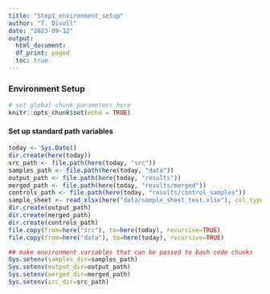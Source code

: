 ```yaml
---
title: "Step1_environment_setup"
author: "T. Divoll"
date: "2023-09-12"
output: 
  html_document:
  df_print: paged
  toc: true
---
```

### Environment Setup

```r
# set global chunk parameters here
knitr::opts_chunk$set(echo = TRUE)
```

#### Set up standard path variables
```r
today <- Sys.Date()
dir.create(here(today))
src_path <- file.path(here(today, "src"))
samples_path <- file.path(here(today, "data"))
output_path <- file.path(here(today, "results"))
merged_path <- file.path(here(today, "results/merged"))
controls_path <- file.path(here(today, "results/control_samples"))
sample_sheet <- read_xlsx(here("data/sample_sheet_test.xlsx"), col_types = "guess")
dir.create(output_path)
dir.create(merged_path)
dir.create(controls_path)
file.copy(from=here("src"), to=here(today), recursive=TRUE)
file.copy(from=here("data"), to=here(today), recursive=TRUE)

## make environment variables that can be passed to bash code chunks
Sys.setenv(samples_dir=samples_path)
Sys.setenv(output_dir=output_path)
Sys.setenv(merged_dir=merged_path)
Sys.setenv(src_dir=src_path)
```

